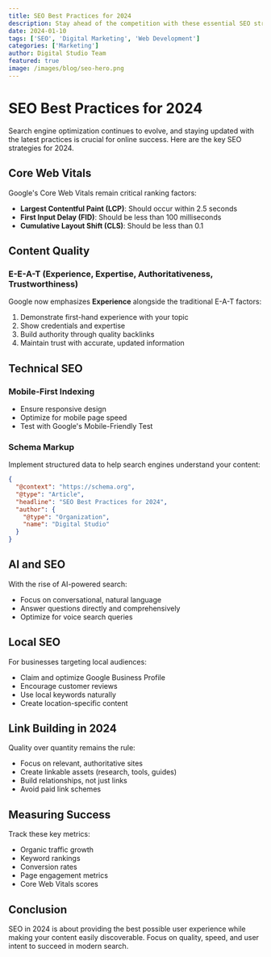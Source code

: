 ```yaml
---
title: SEO Best Practices for 2024
description: Stay ahead of the competition with these essential SEO strategies and techniques for 2024
date: 2024-01-10
tags: ['SEO', 'Digital Marketing', 'Web Development']
categories: ['Marketing']
author: Digital Studio Team
featured: true
image: /images/blog/seo-hero.png
---
```


# SEO Best Practices for 2024

Search engine optimization continues to evolve, and staying updated with the latest practices is crucial for online success. Here are the key SEO strategies for 2024.

## Core Web Vitals

Google's Core Web Vitals remain critical ranking factors:

- **Largest Contentful Paint (LCP)**: Should occur within 2.5 seconds
- **First Input Delay (FID)**: Should be less than 100 milliseconds
- **Cumulative Layout Shift (CLS)**: Should be less than 0.1

## Content Quality

### E-E-A-T (Experience, Expertise, Authoritativeness, Trustworthiness)

Google now emphasizes **Experience** alongside the traditional E-A-T factors:

1. Demonstrate first-hand experience with your topic
2. Show credentials and expertise
3. Build authority through quality backlinks
4. Maintain trust with accurate, updated information

## Technical SEO

### Mobile-First Indexing

- Ensure responsive design
- Optimize for mobile page speed
- Test with Google's Mobile-Friendly Test

### Schema Markup

Implement structured data to help search engines understand your content:

```json
{
  "@context": "https://schema.org",
  "@type": "Article",
  "headline": "SEO Best Practices for 2024",
  "author": {
    "@type": "Organization",
    "name": "Digital Studio"
  }
}
```

## AI and SEO

With the rise of AI-powered search:

- Focus on conversational, natural language
- Answer questions directly and comprehensively
- Optimize for voice search queries

## Local SEO

For businesses targeting local audiences:

- Claim and optimize Google Business Profile
- Encourage customer reviews
- Use local keywords naturally
- Create location-specific content

## Link Building in 2024

Quality over quantity remains the rule:

- Focus on relevant, authoritative sites
- Create linkable assets (research, tools, guides)
- Build relationships, not just links
- Avoid paid link schemes

## Measuring Success

Track these key metrics:

- Organic traffic growth
- Keyword rankings
- Conversion rates
- Page engagement metrics
- Core Web Vitals scores

## Conclusion

SEO in 2024 is about providing the best possible user experience while making your content easily discoverable. Focus on quality, speed, and user intent to succeed in modern search.
